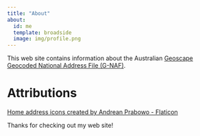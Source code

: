 ```yaml
---
title: "About"
about:
  id: me
  template: broadside
  image: img/profile.png
---
```


:::{#me}

This web site contains information about the Australian [Geoscape Geocoded National Address File (G-NAF)](https://data.gov.au/data/dataset/geocoded-national-address-file-g-naf).

# Attributions
<a href="https://www.flaticon.com/free-icons/home-address" title="home address icons">Home address icons created by Andrean Prabowo - Flaticon</a>
:::

Thanks for checking out my web site!
